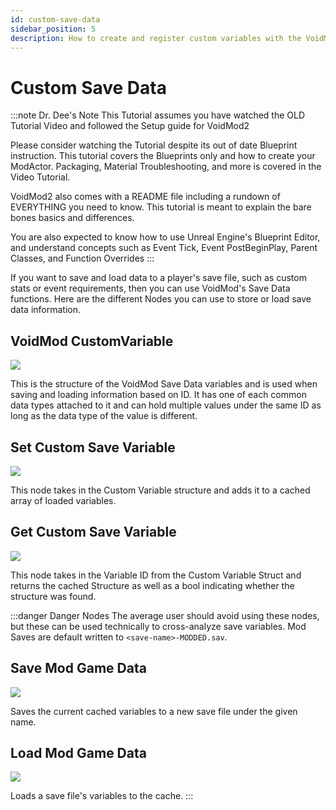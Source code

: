 ```yaml
---
id: custom-save-data
sidebar_position: 5
description: How to create and register custom variables with the VoidMod framework
---
```


# Custom Save Data

:::note Dr. Dee's Note
This Tutorial assumes you have watched the OLD Tutorial Video and followed the Setup guide for VoidMod2

Please consider watching the Tutorial despite its out of date Blueprint instruction. This tutorial covers the Blueprints only and how to create your ModActor. Packaging, Material Troubleshooting, and more is covered in the Video Tutorial.

VoidMod2 also comes with a README file including a rundown of EVERYTHING you need to know. This tutorial is meant to explain the bare bones basics and differences.

You are also expected to know how to use Unreal Engine's Blueprint Editor, and understand concepts such as Event Tick, Event PostBeginPlay, Parent Classes, and Function Overrides
:::

If you want to save and load data to a player's save file, such as custom stats or event requirements, then you can use VoidMod's Save Data functions. Here are the different Nodes you can use to store or load save data information.

## VoidMod CustomVariable

![](img/save-data/customvariable.png)

This is the structure of the VoidMod Save Data variables and is used when saving and loading information based on ID. It has one of each common data types attached to it and can hold multiple values under the same ID as long as the data type of the value is different.

## Set Custom Save Variable

![](img/save-data/setcustomsavevariable.png)

This node takes in the Custom Variable structure and adds it to a cached array of loaded variables.

## Get Custom Save Variable

![](img/save-data/getcustomsavevariable.png)

This node takes in the Variable ID from the Custom Variable Struct and returns the cached Structure as well as a bool indicating whether the structure was found.

:::danger Danger Nodes
The average user should avoid using these nodes, but these can be used technically to cross-analyze save variables. Mod Saves are default written to `<save-name>-MODDED.sav`.

## Save Mod Game Data
![](img/save-data/savemodgamedata.png)

Saves the current cached variables to a new save file under the given name.

## Load Mod Game Data
![](img/save-data/loadmodgamedata.png)

Loads a save file's variables to the cache.
:::



